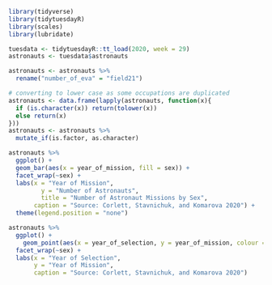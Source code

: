 ```r
library(tidyverse)
library(tidytuesdayR)
library(scales)
library(lubridate)
```
```r
tuesdata <- tidytuesdayR::tt_load(2020, week = 29)
astronauts <- tuesdata$astronauts
```
```r
astronauts <- astronauts %>% 
  rename("number_of_eva" = "field21")
```

```r
# converting to lower case as some occupations are duplicated 
astronauts <- data.frame(lapply(astronauts, function(x){
  if (is.character(x)) return(tolower(x))
  else return(x)
}))
astronauts <- astronauts %>% 
  mutate_if(is.factor, as.character)
```

```r
astronauts %>% 
  ggplot() +
  geom_bar(aes(x = year_of_mission, fill = sex)) +
  facet_wrap(~sex) +
  labs(x = "Year of Mission",
         y = "Number of Astronauts",
         title = "Number of Astronaut Missions by Sex",
       caption = "Source: Corlett, Stavnichuk, and Komarova 2020") +
  theme(legend.position = "none")
```
```r
astronauts %>% 
  ggplot() + 
    geom_point(aes(x = year_of_selection, y = year_of_mission, colour = sex)) +
  facet_wrap(~sex) +
  labs(x = "Year of Selection",
       y = "Year of Mission",
       caption = "Source: Corlett, Stavnichuk, and Komarova 2020")
```



